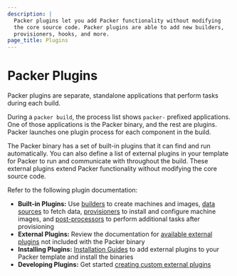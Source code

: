 ```yaml
---
description: |
  Packer plugins let you add Packer functionality without modifying
  the core source code. Packer plugins are able to add new builders,
  provisioners, hooks, and more.
page_title: Plugins
---
```


# Packer Plugins

Packer plugins are separate, standalone applications that perform tasks during each build.

During a `packer build`, the process list shows `packer-` prefixed applications. One of those applications is the Packer binary, and the rest are plugins. Packer launches one plugin process for each component in the build.

The Packer binary has a set of built-in plugins that it can find and run automatically. You can also define a list of external plugins in your template for Packer to run and communicate with throughout the build. These external plugins extend Packer functionality without modifying the core source code.

Refer to the following plugin documentation:
- **Built-in Plugins:** Use [builders](/docs/builders) to create machines and images, [data sources](/docs/datasources) to fetch data, [provisioners](/docs/provisioners) to install and configure machine images, and [post-processors](/docs/post-processors) to perform additional tasks after provisioning
- **External Plugins:** Review the documentation for [available external plugins](/plugins) not included with the Packer binary
- **Installing Plugins:** [Installation Guides](/docs/plugins/install-plugins) to add external plugins to your Packer template and install the binaries
- **Developing Plugins:** Get started [creating custom external plugins](/docs/plugins/creation)